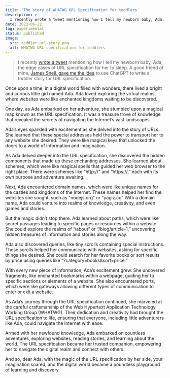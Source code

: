```yaml
---
title: 'The story of WHATWG URL Specification for toddlers'
description: >-
  I recently wrote a tweet mentioning how I tell my newborn baby, Ada, the edge cases of URL specification for her to sleep.
date: 2023-06-22
tag: experimental
status: published
image:
  src: toddler-url-story.png
  alt: WHATWG URL specification for toddlers
---
```


> I recently [wrote a tweet][tweet] mentioning how I tell my newborn baby, Ada, the edge cases of URL specification for her to sleep.
> A good friend of mine, [James Snell, gave me the idea][james-snell-idea] to use ChatGPT to write a toddler story for URL specification.

Once upon a time, in a digital world filled with wonders, there lived a bright and curious little girl named Ada. Ada loved exploring the virtual realms, where websites were like enchanted kingdoms waiting to be discovered.

One day, as Ada embarked on her adventure, she stumbled upon a magical map known as the URL specification. It was a treasure trove of knowledge that revealed the secrets of navigating the Internet’s vast landscapes.

Ada’s eyes sparkled with excitement as she delved into the story of URLs. She learned that these special addresses held the power to transport her to any website she desired. They were like magical keys that unlocked the doors to a world of information and imagination.

As Ada delved deeper into the URL specification, she discovered the hidden components that made up these enchanting addresses. She learned about schemes, which were like magical spells that guided her web browser to the right place. There were schemes like “http://” and “https://,” each with its own purpose and adventure awaiting.

Next, Ada encountered domain names, which were like unique names for the castles and kingdoms of the Internet. These names helped her find the websites she sought, such as "nodejs.org" or "yagiz.co" With a domain name, Ada could venture into realms of knowledge, creativity, and even games and stories.

But the magic didn’t stop there. Ada learned about paths, which were like secret passages leading to specific pages or resources within a website. She could explore the realms of “/about” or “/blog/article-1,” uncovering hidden treasures of information and stories along the way.

Ada also discovered queries, like tiny scrolls containing special instructions. These scrolls helped her communicate with websites, asking for specific things she desired. She could search for her favorite books or sort results by price using queries like “?category=books&sort=price.”

With every new piece of information, Ada’s excitement grew. She uncovered fragments, like enchanted bookmarks within a webpage, guiding her to specific sections or elements of a website. She also encountered ports, which were like gateways allowing different types of communication to enter or exit a website.

As Ada’s journey through the URL specification continued, she marveled at the careful craftsmanship of the Web Hypertext Application Technology Working Group (WHATWG). Their dedication and creativity had brought the URL specification to life, ensuring that everyone, including little adventurers like Ada, could navigate the Internet with ease.

Armed with her newfound knowledge, Ada embarked on countless adventures, exploring websites, reading stories, and learning about the world. The URL specification became her trusted companion, empowering her to navigate the digital realm and connect with others.

And so, dear Ada, with the magic of the URL specification by her side, your imagination soared, and the digital world became a boundless playground of learning and discovery.

[james-snell-idea]: https://twitter.com/jasnell/status/1671949009538400256?s=61&t=qT2ucBMZb55QqQzOs_yctQ
[tweet]: https://twitter.com/yagiznizipli/status/1671891859378176005?s=61&t=qT2ucBMZb55QqQzOs_yctQ
